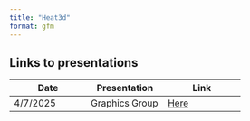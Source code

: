 ```yaml
---
title: "Heat3d"
format: gfm
---
```


## Links to presentations

| Date | Presentation | Link |
|----|----|----|
| 4/7/2025 | Graphics Group | [Here](https://twiedrw.github.io/ch3-heat3d/writeups/2-graphics-group/slides.html#/title-slide) |
